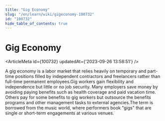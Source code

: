 ```yaml
---
title: "Gig Economy"
slug: "/en/learn/wiki/gigeconomy-100732"
id: "100732"
hide_table_of_contents: true
---
```



# Gig Economy

<ArticleMeta id={100732} updatedAt={'2023-09-26 13:58:51'} />
<div className='border-solid border-b border-t-0 my-4 border-[var(--ifm-color-gray-300)]' />

A gig economy is a labor market that relies heavily on temporary and part-time positions filled by independent contractors and freelancers rather than full-time permanent employees.Gig workers gain flexibility and independence but little or no job security. Many employers save money by avoiding paying benefits such as health coverage and paid vacation time. Others pay for some benefits to gig workers but outsource the benefits programs and other management tasks to external agencies.The term is borrowed from the music world, where performers book "gigs" that are single or short-term engagements at various venues.
